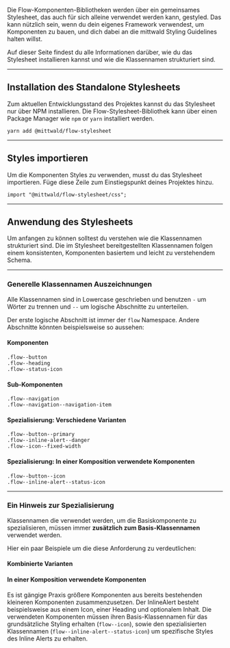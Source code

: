 Die Flow-Komponenten-Bibliotheken werden über ein gemeinsames Stylesheet, das
auch für sich alleine verwendet werden kann, gestyled. Das kann nützlich sein,
wenn du dein eigenes Framework verwendest, um Komponenten zu bauen, und dich
dabei an die mittwald Styling Guidelines halten willst.

Auf dieser Seite findest du alle Informationen darüber, wie du das Stylesheet
installieren kannst und wie die Klassennamen strukturiert sind.

---

## Installation des Standalone Stylesheets

Zum aktuellen Entwicklungsstand des Projektes kannst du das Stylesheet nur über
NPM installieren. Die Flow-Stylesheet-Bibliothek kann über einen Package Manager
wie `npm` or `yarn` installiert werden.

```
yarn add @mittwald/flow-stylesheet
```

---

## Styles importieren

Um die Komponenten Styles zu verwenden, musst du das Stylesheet importieren.
Füge diese Zeile zum Einstiegspunkt deines Projektes hinzu.

```
import "@mittwald/flow-stylesheet/css";
```

---

## Anwendung des Stylesheets

Um anfangen zu können solltest du verstehen wie die Klassennamen strukturiert
sind. Die im Stylesheet bereitgestellten Klassennamen folgen einem konsistenten,
Komponenten basiertem und leicht zu verstehendem Schema.

---

### Generelle Klassennamen Auszeichnungen

Alle Klassennamen sind in Lowercase geschrieben und benutzen `-` um Wörter zu
trennen und `--` um logische Abschnitte zu unterteilen.

Der erste logische Abschnitt ist immer der `flow` Namespace. Andere Abschnitte
könnten beispielsweise so aussehen:

#### Komponenten

```
.flow--button
.flow--heading
.flow--status-icon
```

#### Sub-Komponenten

```
.flow--navigation
.flow--navigation--navigation-item
```

#### Spezialisierung: Verschiedene Varianten

```
.flow--button--primary
.flow--inline-alert--danger
.flow--icon--fixed-width
```

#### Spezialisierung: In einer Komposition verwendete Komponenten

```
.flow--button--icon
.flow--inline-alert--status-icon
```

---

### Ein Hinweis zur Spezialisierung

Klassennamen die verwendet werden, um die Basiskomponente zu spezialisieren,
müssen immer **zusätzlich zum Basis-Klassennamen** verwendet werden.

Hier ein paar Beispiele um die diese Anforderung zu verdeutlichen:

<LiveCodeEditor example="variants" />

#### Kombinierte Varianten

<LiveCodeEditor example="multiple-variants" />

#### In einer Komposition verwendete Komponenten

Es ist gängige Praxis größere Komponenten aus bereits bestehenden kleineren
Komponenten zusammenzusetzen. Der InlineAlert besteht beispielsweise aus einem
Icon, einer Heading und optionalem Inhalt. Die verwendeten Komponenten müssen
ihren Basis-Klassennamen für das grundsätzliche Styling erhalten (`flow--icon`),
sowie den spezialisierten Klassennamen (`flow--inline-alert--status-icon`) um
spezifische Styles des Inline Alerts zu erhalten.

<LiveCodeEditor example="composition" />
